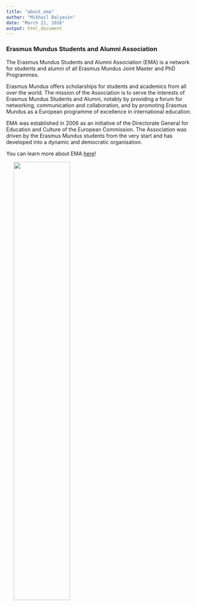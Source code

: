 ```yaml
---
title: "about_ema"
author: "Mikhail Balyasin"
date: "March 21, 2016"
output: html_document
---
```


### Erasmus Mundus Students and Alumni Association

The Erasmus Mundus Students and Alumni Association (EMA) is a network for students and alumni of all Erasmus Mundus Joint Master and PhD Programmes.

Erasmus Mundus offers scholarships for students and academics from all over the world. The mission of the Association is to serve the interests of Erasmus Mundus Students and Alumni, notably by providing a forum for networking, communication and collaboration, and by promoting Erasmus Mundus as a European programme of excellence in international education.

EMA was established in 2006 as an  initiative of the Directorate General for Education and Culture of the European Commission. The Association was driven by the Erasmus Mundus students from the very start and has developed into a dynamic and democratic organisation.

You can learn more about EMA [here](http://em-a.eu/)!

<img src="data/EMA_full.png" width="55%" align="center" style="margin: 0px 20px" />

